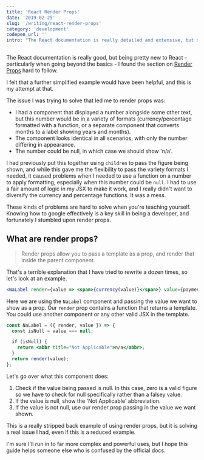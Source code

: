 ```yaml
---
title: 'React Render Props'
date: '2019-02-25'
slug: '/writing/react-render-props'
category: 'development'
codepen_url: ''
intro: "The React documentation is really detailed and extensive, but sometimes the examples aren't quite simplified enough. Let's use Render Props in a real world example."
---
```


The React documentation is really good, but being pretty new to React - particularly when going beyond the basics - I found the section on [Render Props](https://reactjs.org/docs/render-props.html) hard to follow.

I felt that a further simplified example would have been helpful, and this is my attempt at that.

The issue I was trying to solve that led me to render props was:

- I had a component that displayed a number alongside some other text, but this number would be in a variety of formats (currency/percentage formatted with a function, or a separate component that converts months to a label showing years and months).
- The component looks identical in all scenarios, with only the number differing in appearance.
- The number could be null, in which case we should show 'n/a'.

I had previously put this together using `children` to pass the figure being shown, and while this gave me the flexibility to pass the variety formats I needed, it caused problems when I needed to use a function on a number to apply formatting, especially when this number could be `null`. I had to use a fair amount of logic in my JSX to make it work, and I really didn't want to diversify the currency and percentage functions. It was a mess.

These kinds of problems are hard to solve when you're teaching yourself. Knowing how to google effectively is a key skill in being a developer, and fortunately I stumbled upon render props.

## What are render props?

> Render props allow you to pass a template as a prop, and render that inside the parent component.

That's a terrible explanation that I have tried to rewrite a dozen times, so let's look at an example.

```jsx
<NaLabel render={value => <span>{currency(value)}</span>} value={paymentAmount} />
```

Here we are using the `NaLabel` component and passing the value we want to show as a prop. Our `render` prop contains a function that returns a template. You could use another component or any other valid JSX in the template.

```jsx
const NaLabel = ({ render, value }) => {
  const isNull = value === null;

  if (isNull) {
    return <abbr title="Not Applicable">n/a</abbr>;
  }
  return render(value);
};
```

Let's go over what this component does:

1. Check if the value being passed is null. In this case, zero is a valid figure so we have to check for null specifically rather than a falsey value.
2. If the value is null, show the 'Not Applicable' abbreviation.
3. If the value is not null, use our render prop passing in the value we want shown.

This is a really stripped back example of using render props, but it is solving a real issue I had, even if this is a reduced example.

I'm sure I'll run in to far more complex and powerful uses, but I hope this guide helps someone else who is confused by the official docs.

